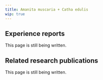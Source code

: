 ---
title: Amanita muscaria + Catha edulis
wip: true
---

## Experience reports

This page is still being written.

## Related research publications

This page is still being written.

